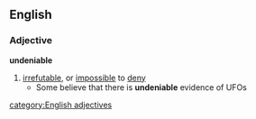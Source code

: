 ==English==
===Adjective===
'''undeniable'''
#[[irrefutable]], or [[impossible]] to [[deny]]
#* Some believe that there is '''undeniable''' evidence of UFOs
[[category:English adjectives]]